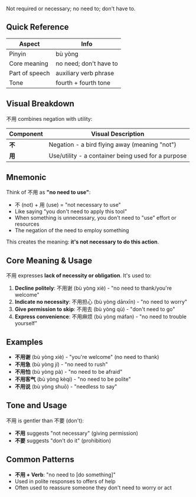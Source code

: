 Not required or necessary; no need to; don't have to.

## Quick Reference

| Aspect         | Info                      |
| -------------- | ------------------------- |
| Pinyin         | bù yòng                   |
| Core meaning   | no need; don't have to    |
| Part of speech | auxiliary verb phrase     |
| Tone           | fourth + fourth tone      |

## Visual Breakdown

不用 combines negation with utility:

| Component | Visual Description                                        |
| --------- | --------------------------------------------------------- |
| **不**    | Negation - a bird flying away (meaning "not")            |
| **用**    | Use/utility - a container being used for a purpose       |

## Mnemonic

Think of 不用 as **"no need to use"**:

- 不 (not) + 用 (use) = "not necessary to use"
- Like saying "you don't need to apply this tool"
- When something is unnecessary, you don't need to "use" effort or resources
- The negation of the need to employ something

This creates the meaning: **it's not necessary to do this action**.

## Core Meaning & Usage

不用 expresses **lack of necessity or obligation**. It's used to:

1. **Decline politely**: 不用谢 (bù yòng xiè) - "no need to thank/you're welcome"
2. **Indicate no necessity**: 不用担心 (bù yòng dānxīn) - "no need to worry"
3. **Give permission to skip**: 不用去 (bù yòng qù) - "don't need to go"
4. **Express convenience**: 不用麻烦 (bù yòng máfan) - "no need to trouble yourself"

## Examples

- **不用谢** (bù yòng xiè) - "you're welcome" (no need to thank)
- **不用急** (bù yòng jí) - "no need to rush"
- **不用怕** (bù yòng pà) - "no need to be afraid"
- **不用客气** (bù yòng kèqi) - "no need to be polite"
- **不用说** (bù yòng shuō) - "needless to say"

## Tone and Usage

不用 is gentler than 不要 (don't):
- **不用** suggests "not necessary" (giving permission)
- **不要** suggests "don't do it" (prohibition)

## Common Patterns

- **不用 + Verb**: "no need to [do something]"
- Used in polite responses to offers of help
- Often used to reassure someone they don't need to worry or act
